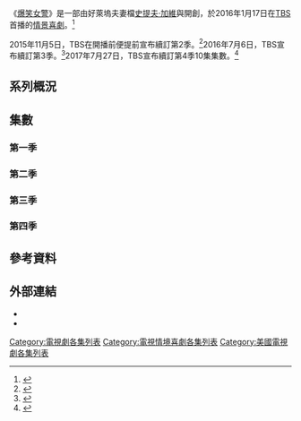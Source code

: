 《[[爆笑女警|爆笑女警]]》是一部由好萊塢夫妻檔[[史提夫·加維|史提夫·加維]]與{{link-en|南西·加維|Nancy Carell|南西·威爾斯·加維}}開創，於2016年1月17日在[[TBS_(美國電視頻道)|TBS]]首播的[[情景喜劇|情景喜劇]]。<ref>{{cite web|last1=McCown|first1=Alex|title=TBS wants you to spend 25 hours with Angie Tribeca|url=http://www.avclub.com/article/tbs-wants-you-spend-25-hours-angie-tribeca-227988|website=[[影音俱樂部|影音俱樂部]]|publisher=[[洋蔥報|洋蔥報]]|accessdate=2015-11-08|date=2015-11-05|archive-date=2015-11-07|archive-url=https://web.archive.org/web/20151107212453/http://www.avclub.com/article/tbs-wants-you-spend-25-hours-angie-tribeca-227988|dead-url=no}}</ref>

2015年11月5日，TBS在開播前便提前宣布續訂第2季。<ref>{{cite web|url=http://tvline.com/2015/11/05/angie-tribeca-renewed-season-2-tbs-rashida-jones/|title=Rashida Jones' Angie Tribeca Renewed for Season 2, TBS Sets 25-Hour Binge|work=TVLine|date=2015-11-05|accessdate=2015-11-05|author=Matt Webb Mitovich|archive-date=2015-11-06|archive-url=https://web.archive.org/web/20151106011338/http://tvline.com/2015/11/05/angie-tribeca-renewed-season-2-tbs-rashida-jones/|dead-url=no}}</ref>2016年7月6日，TBS宣布續訂第3季。<ref name="S3 Renewed">{{cite web|url=http://deadline.com/2016/07/animal-kingdom-wrecked-angie-tribeca-renewed-tnt-tbs-1201783273/|title=‘Animal Kingdom’, ‘Wrecked’ & ‘Angie Tribeca’ Renewed By TNT & TBS|website=[[Deadline.com|Deadline.com]]|first=Denise|last=Petski|date=2016-07-06|accessdate=2016-07-06|archive-date=2016-07-07|archive-url=https://web.archive.org/web/20160707150801/https://deadline.com/2016/07/animal-kingdom-wrecked-angie-tribeca-renewed-tnt-tbs-1201783273/|dead-url=no}}</ref>2017年7月27日，TBS宣布續訂第4季10集集數。<ref name="S4 Renewed">{{cite web|url=https://www.turner.com/pressroom/tbss-angie-tribeca-rides-audience-growth-fourth-season-renewal|title=TBS's ''Angie Tribeca'' Rides Audience Growth to Fourth Season Renewal|website=[[透納廣播公司|透納廣播公司]]|date=2017-07-27|accessdate=2017-07-27|archive-date=2017-07-28|archive-url=https://web.archive.org/web/20170728075554/https://www.turner.com/pressroom/tbss-angie-tribeca-rides-audience-growth-fourth-season-renewal|dead-url=no}}</ref>

== 系列概況 ==
<onlyinclude>{{Series overview
| color1     = #ECC546
| link1      = <includeonly>爆笑女警集數列表</includeonly>#第一季
| episodes1  = 10
| start1     = {{Start date|2016|1|17}}
| end1       = {{End date|2016|1|18}}

| color2     = #008FAE
| link2      = <includeonly>爆笑女警集數列表</includeonly>#第二季
| episodes2  = 10
| start2     = {{Start date|2016|6|6}}
| end2       = {{End date|2016|8|8}}

| color3     = #DEDBBA
| link3      = <includeonly>爆笑女警集數列表</includeonly>#第三季
| episodes3  = 10
| start3     = {{Start date|2017|4|10}}
| end3       = {{End date|2017|6|12}}

| color4     = #000000
| link4      = <includeonly>爆笑女警集數列表</includeonly>#第四季
| episodes4  = 10
| start4     = {{Start date|2018|12|29}}
| end4       = {{End date|2018|12|30}}

}}</onlyinclude>

== 集數 ==
=== 第一季 ===
{{Episode table |background = #ECC546 |overall = 6 |season = 5 |title = 22 |director = 15 |writer = 15 |airdate = 12 |prodcode = 5|aux5 = 8 |aux5T = 美國收視<br />{{small|（18–49歲）}} |viewers = 8 |country = 美國 |episodes = 
{{Episode list/sublist|
 |EpisodeNumber   = 1
 |EpisodeNumber2  = 1
 |Title           = 試播集
 |AltTitle        = Pilot
 |DirectedBy      = [[史提夫·加維|史提夫·加維]]
 |WrittenBy       = 史提夫·加維<br/>{{link-en|南西·加維|Nancy Carell|南西·威爾斯·加維}}
 |OriginalAirDate = {{Start date|2016|1|17}}
 |ProdCode        = 100
 |Viewers         = 0.44
 |Aux4            = 1.174<ref name="season1ratings">{{cite web|url=http://www.showbuzzdaily.com/articles/showbuzzdailys-top-150-sunday-cable-originals-network-update-1-17-2016.html|title=SHOWBUZZDAILY's Top 150 Sunday Cable Originals & Network Update: 1.17.2016|last=Metcalf|first=Mitch|work=ShowBuzzDaily|date=2016-01-20|accessdate=2016-01-20|archive-date=2016-01-22|archive-url=https://web.archive.org/web/20160122042729/http://www.showbuzzdaily.com/articles/showbuzzdailys-top-150-sunday-cable-originals-network-update-1-17-2016.html|dead-url=no}}</ref>
 |ShortSummary    = 切特指派阿傑與安琪搭檔，但安琪卻對於有“搭檔”一事感到排斥。市長喬·派瑞遭受“刺青照”威脅，故安琪與阿傑得設法從派瑞太太、市長舊情人莫妮卡以及美術教授艾弗瑞中揪出真兇。
<hr/>
客串：[[馬修·格雷夫|馬修·格雷夫]] 飾演 喬·派瑞市長、{{link-en|南西·加維|Nancy Carell|南西·威爾斯·加維}} 飾演 派瑞太太、[[麗莎·庫卓|麗莎·庫卓]] 飾演 莫妮卡·薇瓦可、[[蓋瑞·柯爾|蓋瑞·柯爾]] 飾演 艾弗瑞·雷蒙瑞教授
 |LineColor       = ECC546
}}
{{Episode list/sublist|
 |EpisodeNumber   = 2
 |EpisodeNumber2  = 2
 |Title           = 婚禮策畫師
 |AltTitle        = The Wedding Planner Did It
 |DirectedBy      = {{link-en|麥可·派崔克·簡|Michael Patrick Jann}}
 |WrittenBy       = 傑夫·阿斯特洛夫
 |OriginalAirDate = {{Start date|2016|1|17}}
 |ProdCode        = 101
 |Viewers         = 0.40
 |Aux4            = 1.071<ref name="season1ratings"/>
 |ShortSummary    = 一名烘培師死亡，而艾德爾懷斯博士發現蛋糕裡含有毒品。安琪只想聽到婚禮兩字，就會想起與第一任搭檔派柏過去的情事，然而派柏因一次任務而失蹤。安琪與阿傑發現婚禮策畫師珍頗有運毒及謀殺嫌疑。
<hr/>
客串：[[詹姆斯·法蘭科|詹姆斯·法蘭科]] 飾演 派柏警官、{{link-en|吉蓮·薇格曼|Gillian Vigman}} 飾演 珍·娜提、[[亞當·斯科特_(演員)|亞當·斯科特]] 飾演 外科醫師、威爾·格林伯格 飾演 戴夫
 |LineColor       = ECC546
}}
{{Episode list/sublist|
 |EpisodeNumber   = 3
 |EpisodeNumber2  = 3
 |Title           = 腹語師
 |AltTitle        = The Famous Ventriloquist Did It
 |DirectedBy      = {{link-en|瑪莎·柯莉姬|Martha Coolidge}}
 |WrittenBy       = 艾力克斯·詹金斯·里德
 |OriginalAirDate = {{Start date|2016|1|17}}
 |ProdCode        = 102
 |Viewers         = 0.36
 |Aux4            = 0.940<ref name="season1ratings"/>
 |ShortSummary    = 腹語師帕森斯慘遭謀殺，故安琪與阿傑接觸了腹語大師費雪以及帕森斯太太，以找出殺害帕森斯的兇手。
<hr/>
客串：[[傑夫·鄧納姆|傑夫·鄧納姆]] 飾演 費雪·普萊斯、[[薩拉·朝克|莎拉·查克]] 飾演 帕森斯太太、妮可·拜爾 飾演 荷莉
 |LineColor       = ECC546
}}
{{Episode list/sublist|
 |EpisodeNumber   = 4
 |EpisodeNumber2  = 4
 |Title           = 偷畫賊
 |AltTitle        = The Thumb Affair
 |DirectedBy      = 麥可·派崔克·簡
 |WrittenBy       = 埃拉·昂格萊德
 |OriginalAirDate = {{Start date|2016|1|17}}
 |ProdCode        = 103
 |Viewers         = 0.37
 |Aux4            = 0.902<ref name="season1ratings"/>
 |ShortSummary    = 博物館裡著名的“拇指畫”遭到偷竊，安琪與阿傑循線發現澤爾斯兄弟與此案有所關聯。
<hr/>
客串：[[約翰·麥可·希金斯|約翰·麥可·希金斯]] 飾演 蘭迪／澤爾斯博士
 |LineColor       = ECC546
}}
{{Episode list/sublist|
 |EpisodeNumber   = 5
 |EpisodeNumber2  = 5
 |Title           = 處長畢格費許
 |AltTitle        = Commissioner Bigfish
 |DirectedBy      = [[彼得·西格爾|彼得·西格爾]]
 |WrittenBy       = 傑森·貝爾維爾
 |OriginalAirDate = {{Start date|2016|1|17}}
 |ProdCode        = 104
 |Viewers         = 0.34
 |Aux4            = 0.733<ref name="season1ratings"/>
 |ShortSummary    = 安琪與阿傑正展開掃黃臥底，然而他們發現處長奈爾斯似乎牽涉其中，但切特因欠奈爾斯人情恐阻止安琪與阿傑繼續追查。
<hr/>
客串：[[大衛·柯屈納|大衛·柯屈納]] 飾演 奈爾斯·J·畢格費許、[[艾咪·史瑪特|艾咪·史瑪特]] 飾演 史黛西
 |LineColor       = ECC546
}}
{{Episode list/sublist|
 |EpisodeNumber   = 6
 |EpisodeNumber2  = 6
 |Title           = 走私鼬鼠
 |AltTitle        = Ferret Royale
 |DirectedBy      = {{link-en|史蒂夫·平克|Steve Pink}}
 |WrittenBy       = 萊恩·沃斯
 |OriginalAirDate = {{Start date|2016|1|17}}
 |ProdCode        = 105
 |Viewers         = 0.34
 |Aux4            = 0.713<ref name="season1ratings"/>
 |ShortSummary    = 安琪與阿傑正調查走私鼬鼠的罪犯，此時一直與安琪對立的漁獵部鼠類專案組的蘿莉出現，並決心要在安琪抓到頭號嫌疑人弗朗布特之前擒到手。
<hr/>
客串：{{link-en|凱莉·肯尼·席爾佛|Kerri Kenney-Silver}} 飾演 蘿莉·帕萃吉、[[基根-麥可·奇|基根·麥可·奇]] 飾演 赫爾穆特·弗朗布特、布萊恩·賈維斯 飾演 伊恩·安德森、[[艾德里安·岡薩雷斯|艾德里安·岡薩雷斯]] 飾演 自己
 |LineColor       = ECC546
}}
{{Episode list/sublist|
 |EpisodeNumber   = 7
 |EpisodeNumber2  = 7
 |Title           = 翠貝卡放假去
 |AltTitle        = Tribeca's Day Off
 |DirectedBy      = 馬特·桑恩
 |WrittenBy       = 艾娃·翠默
 |OriginalAirDate = {{Start date|2016|1|17}}
 |ProdCode        = 106
 |Viewers         = 0.31
 |Aux4            = 0.628<ref name="season1ratings"/>
 |ShortSummary    = 安琪因為神經緊繃導致任務失敗，因此切特要安琪放下工作休假去。因安琪放假，故阿傑得與DJ搭檔追查高爾夫教練的死亡案件。
<hr/>
特別客串：[[比爾·莫瑞|比爾·莫瑞]] 飾演 維克·迪金斯

客串：{{link-en|西西莉·史壯|Cecily Strong}} 飾演 莎蔓莎·史帝芬斯、{{link-en|亞倫·魯斯提|Aaron Lustig}} 飾演 艾瑞克·史帝芬斯
 |LineColor       = ECC546
}}
{{Episode list/sublist|
 |EpisodeNumber   = 8
 |EpisodeNumber2  = 8
 |Title           = 空中殺機
 |AltTitle        = Murder in the First Class
 |DirectedBy      = 瑞奇·基恩
 |WrittenBy       = 埃拉·昂格萊德<br/>傑夫·阿斯特洛夫
 |OriginalAirDate = {{Start date|2016|1|18}}
 |ProdCode        = 107
 |Viewers         = 0.31
 |Aux4            = 0.611<ref name="season1ratings"/>
 |ShortSummary    = 一名頭等艙乘客遭到殺害，同時該航空其中一名空姐正是安琪的表姊薇薇安。安琪、阿傑、切特與DJ決定搭乘航班，以找尋殺害乘客的兇手。
<hr/>
客串：{{link-en|勞拉·貝爾·邦迪|Laura Bell Bundy}} 飾演 薇薇安·翠貝卡、艾莉森·鄧巴 飾演 茱莉·嘉福妮
 |LineColor       = ECC546
}}
{{Episode list/sublist|
 |EpisodeNumber   = 9
 |EpisodeNumber2  = 9
 |Title           = 臥底任務
 |AltTitle        = Inside Man
 |DirectedBy      = {{link-en|強·波爾|Jon Poll}}
 |WrittenBy       = 艾娃·翠默<br/>萊恩·沃斯<br/>艾力克斯·詹金斯·里德
 |OriginalAirDate = {{Start date|2016|1|18}}
 |ProdCode        = 108
 |Viewers         = 0.26
 |Aux4            = 0.515<ref name="season1ratings"/>
 |ShortSummary    = 強盜集團搶了銀行，並拿走了擁有客戶資料的隨身碟，故安琪與阿傑得執行臥底任務潛入納凡為首的強盜集團。
<hr/>
特別客串：[[吉恩·西蒙斯|吉恩·西蒙斯]] 飾演 自己、[[丹尼·特喬|丹尼·特喬]] 飾演 自己

客串：{{link-en|喬納森·凱克|Jonathan Cake}} 飾演 納凡、{{link-en|布雷特·萊斯|Brett Rice}} 飾演 沃登·哈汀
 |LineColor       = ECC546
}}
{{Episode list/sublist|
 |EpisodeNumber   = 10
 |EpisodeNumber2  = 10
 |Title           = 身上有炸彈
 |AltTitle        = The One With the Bomb
 |DirectedBy      = 埃拉·昂格萊德
 |WrittenBy       = 瑪莉莎·品森
 |OriginalAirDate = {{Start date|2016|1|18}}
 |ProdCode        = 109
 |Viewers         = 0.24
 |Aux4            = 0.492<ref name="season1ratings"/>
 |ShortSummary    = 威爾森因安琪與阿傑插隊賣咖啡一事，導致他趕不上體育教師面試而懷恨在心，故綁架了阿傑，欲讓安琪嚐嚐痛苦的滋味。
<hr/>
客串：[[瑞安·漢森|瑞安·漢森]] 飾演 威爾森·菲利浦斯、{{link-en|約翰·甘柏林|John Gemberling}} 飾演 咖啡師
 |LineColor       = ECC546
}}
}}

=== 第二季 ===
{{Episode table |background = #008FAE |color = #FFFFFF |overall = 6 |season = 5 |title = 22 |director = 15 |writer = 15 |airdate = 12 |prodcode = 5|aux5 = 8 |aux5T = 美國收視<br />{{small|（18–49歲）}} |viewers = 8 |country = 美國 |episodes = 
{{Episode list/sublist|
 |EpisodeNumber   = 11
 |EpisodeNumber2  = 1
 |Title           = 跳蚤惹的禍
 |AltTitle        = Fleas Don't Kill Me
 |DirectedBy      = 埃拉·昂格萊德
 |WrittenBy       = 埃拉·昂格萊德
 |OriginalAirDate = {{Start date|2016|6|6}}
 |ProdCode        = 201
 |Viewers         = 0.29
 |Aux4            = 0.660<ref name="2.01-2.02">{{cite web|url=http://www.showbuzzdaily.com/articles/showbuzzdailys-top-150-monday-cable-originals-network-finals-6-6-2016.html|title=SHOWBUZZDAILY's Top 150 Monday Cable Originals & Network Update: 6.6.2016|last=Metcalf|first=Mitch|work=ShowBuzzDaily|date=2016-06-07|accessdate=2016-06-07|archive-date=2016-06-10|archive-url=https://web.archive.org/web/20160610105813/http://www.showbuzzdaily.com/articles/showbuzzdailys-top-150-monday-cable-originals-network-finals-6-6-2016.html|dead-url=no}}</ref>
 |ShortSummary    = 在安琪拆除阿傑身上的炸彈後，兩人發生了第一次，完事後，安琪穿上阿傑的炸彈裝，進而不小心引爆炸彈。一年後，昏迷的安琪似乎夢見了派柏，而派柏打算帶著安琪一同前往另一個世界，隨後安琪又再次陷入昏迷。切特將阿傑的新搭檔麥柯米克調回風化組後，告訴阿傑關於安琪甦醒的事。安琪與阿傑終於再次見面，而安琪得知自己與阿傑生下了一名名叫「安琪」的小男嬰。大衛暫時被革職，因此史莫警探成為了坦納的臨時搭檔。安琪意外得知阿傑的新女友竟然是莫妮卡，而莫妮卡並不知道小安琪就是安琪的兒子。安琪與阿傑正著手調查一名公園男屍案，而因為感染跳蚤的關係，安琪發現兇手並非死者的妻子簡，而是訓獸師安妮，與此同時，阿傑似乎仍對安琪抱有舊情。就在安琪準備入眠時，她接到了派柏打來的電話。
<hr/>
客串：[[喬·漢姆|喬·漢姆]] 飾演 麥柯米克、[[詹姆斯·法蘭科|詹姆斯·法蘭科]] 飾演 派柏警官、{{link-en|薇琪·路易斯|Vicki Lewis}} 飾演 安妮·墨菲特、艾莉森·瑞奇 飾演 史莫警探、希莉亞·芬柯史坦 飾演 簡·道夫
 |LineColor       = 008FAE
}}
{{Episode list/sublist|
 |EpisodeNumber   = 12
 |EpisodeNumber2  = 2
 |Title           = 壽司之死
 |AltTitle        = Miso Dead
 |DirectedBy      = {{link-en|瑞秋·李·戈登伯格|Rachel Lee Goldenberg}}
 |WrittenBy       = 馬修·河拉伍茲
 |OriginalAirDate = {{Start date|2016|6|6}}
 |ProdCode        = 202
 |Viewers         = 0.22
 |Aux4            = 0.574<ref name="2.01-2.02"/>
 |ShortSummary    = 警方尋獲一顆頭骨，並經過調查後，發現該屍體為壽司店的老闆丸子。綠色環保團體領導人柯特妮有高度嫌疑，但在柯特妮的指引下，安琪與阿傑發現真凶竟是丸子的徒弟高木。就在大家下班離開警局後，派柏傳了簡訊給安琪，這讓一直以為自己幻想派柏打給自己的安琪感到困惑。
<hr/>
客串：[[馬志|馬志]] 飾演 約瑟夫·高木、{{link-en|碧西·飛利浦|Busy Philipps}} 飾演 柯特妮·伍德派屈·牛頓、希拉·安柏西諾 飾演 丸子太太、{{link-en|瑞斯·達比|Rhys Darby}} 飾演 海爾姆醫師
 |LineColor       = 008FAE
}}
{{Episode list/sublist|
 |EpisodeNumber   = 13
 |EpisodeNumber2  = 3
 |Title           = 海灘救生員臥底
 |AltTitle        = Beach Blanket Sting-O
 |DirectedBy      = 布倫南·許洛夫
 |WrittenBy       = 夏波德·布歇
 |OriginalAirDate = {{Start date|2016|6|13}}
 |ProdCode        = 203
 |Viewers         = 0.30
 |Aux4            = 0.613<ref>{{cite web|url=http://www.showbuzzdaily.com/articles/showbuzzdailys-top-150-monday-cable-originals-network-finals-6-13-2016.html|title=SHOWBUZZDAILY's Top 150 Monday Cable Originals & Network Update: 6.13.2016|last=Metcalf|first=Mitch|work=ShowBuzzDaily|date=2016-06-14|accessdate=2016-06-14|archive-date=2016-06-15|archive-url=https://web.archive.org/web/20160615045804/http://www.showbuzzdaily.com/articles/showbuzzdailys-top-150-monday-cable-originals-network-finals-6-13-2016.html|dead-url=no}}</ref>
 |ShortSummary    = [[馬利布_(加利福尼亞州)|馬里布海灘]]出現第十二具屍體，而警方得知似乎有人在海灘上販賣非法減肥藥。安琪、阿傑與莫妮卡陷入難解的三角戀，加上小安琪的緣故，使得阿傑想逃離現在的生活而自告奮勇要擔任救生員臥底。阿傑發現救生員們就是販賣非法減肥藥的元兇，因此他要求切特延長臥底時間，殊不知，阿傑卻從中迷失。安琪發現阿傑無法自拔後，和馬里布警方與[[特種武器和戰術部隊|特種武器和戰術部隊]]合作一舉拿下救生員們，而救生員之首的布拉以及不少救生員其實也是各單位的臥底。最後，安琪利用莫妮卡與小安琪喚回了迷失的阿傑。
<hr/>
客串：[[大衛·瓦爾頓|大衛·瓦爾頓]] 飾演 布拉·威爾森、[[馬修·格雷夫|馬修·格雷夫]] 飾演 喬·派瑞市長、[[凱文·波拉克|凱文·波拉克]] 飾演 懷伯格中尉
 |LineColor       = 008FAE
}}
{{Episode list/sublist|
 |EpisodeNumber   = 14
 |EpisodeNumber2  = 4
 |Title           = 駭客入侵
 |AltTitle        = You've Got Blackmail
 |DirectedBy      = {{link-en|史蒂夫·平克|Steve Pink}}
 |WrittenBy       = 瑪莉莎·品森
 |OriginalAirDate = {{Start date|2016|6|20}}
 |ProdCode        = 204
 |Viewers         = 0.27
 |Aux4            = 0.611<ref>{{cite web|url=http://www.showbuzzdaily.com/articles/showbuzzdailys-top-150-monday-cable-originals-network-finals-6-20-2016.html|title=SHOWBUZZDAILY's Top 150 Monday Cable Originals & Network Update: 6.20.2016|last=Metcalf|first=Mitch|work=ShowBuzzDaily|date=2016-06-21|accessdate=2016-06-21|archive-date=2016-06-21|archive-url=https://web.archive.org/web/20160621215730/http://www.showbuzzdaily.com/articles/showbuzzdailys-top-150-monday-cable-originals-network-finals-6-20-2016.html|dead-url=no}}</ref>
 |ShortSummary    = 一個名為「相遇偷情」的交友網站遭到駭客入侵，而FBI美女探員黛安加入了洛杉磯警局共同調查此案。安琪與阿傑探訪了「相遇偷情」開發人加斯與其抄襲的對象二重身兄弟，而後，阿傑跟隨坦納探訪了程序員塞德里克。洛杉磯警局系統也遭到駭客入侵，而當安琪差點逮住惡魔駭客時，卻發現惡魔駭客就是黛安。
<hr/>
客串：[[海瑟·葛拉罕|海瑟·葛拉罕]] 飾演 黛安·杜蘭、[[丹尼·普迪|丹尼·普迪]] 飾演 加斯·推德諾、[[馬修·格雷夫|馬修·格雷夫]] 飾演 派瑞市長、保羅·梅班 飾演 塞德里克、{{link-en|喬許·邁爾斯|Josh Meyers (actor)}} 飾演 尼德與泰德二重身、艾莉森·瑞奇 飾演 史莫警探
 |LineColor       = 008FAE
}}
{{Episode list/sublist|
 |EpisodeNumber   = 15
 |EpisodeNumber2  = 5
 |Title           = 老人失足致死事件
 |AltTitle        = A Coldie but a Goodie
 |DirectedBy      = 史蒂夫·平克
 |WrittenBy       = 茱麗葉·辛奈夫
 |OriginalAirDate = {{Start date|2016|6|27}}
 |ProdCode        = 205
 |Viewers         = 0.25
 |Aux4            = 0.569<ref>{{cite web|url=http://www.showbuzzdaily.com/articles/showbuzzdailys-top-150-monday-cable-originals-network-finals-6-27-2016.html|title=SHOWBUZZDAILY's Top 150 Monday Cable Originals & Network Update: 6.27.2016|last=Metcalf|first=Mitch|work=ShowBuzzDaily|date=2016-06-28|accessdate=2016-06-29|archive-date=2016-06-30|archive-url=https://web.archive.org/web/20160630184911/http://www.showbuzzdaily.com/articles/showbuzzdailys-top-150-monday-cable-originals-network-finals-6-27-2016.html|dead-url=no}}</ref>
 |ShortSummary    = 因駭客事件終幕出現向安琪打招呼的訊息，這讓柳金探員懷疑安琪涉入駭客事件，使得安琪無法進行任何調查罪案的工作。安琪發現老人失足致死意外事有蹊蹺，並發現所有失足的老人都是派瑞市長的捐款人，經過安琪的暗中調查後，她發現派瑞市長的幕僚長泰瑞爾就是老人失足的兇手，而泰瑞爾更牽涉恐怖事件。
<hr/>
客串：{{link-en|瑪麗·瑪寇梅可|Mary McCormack}} 飾演 愛碧蓋兒·柳金、{{link-en|馬特·梅洛伊|Matt Malloy}} 飾演 鮑伯·泰瑞爾、塔德·羅伯特·安德森 飾演 彼特·沃倫、吉兒·亞歷山大 飾演 蕾貝卡·沃倫
 |LineColor       = 008FAE
}}
{{Episode list/sublist|
 |EpisodeNumber   = 16
 |EpisodeNumber2  = 6
 |Title           = 器官偷竊
 |AltTitle        = Organ Trail
 |DirectedBy      = 丹·比爾斯
 |WrittenBy       = 納森尼爾·史坦
 |OriginalAirDate = {{Start date|2016|7|11}}
 |ProdCode        = 206
 |Viewers         = 0.26
 |Aux4            = 0.601<ref>{{cite web|url=http://www.showbuzzdaily.com/articles/showbuzzdailys-top-150-monday-cable-originals-network-finals-7-11-2016.html|title=SHOWBUZZDAILY's Top 150 Monday Cable Originals & Network Update: 7.11.2016|last=Metcalf|first=Mitch|work=ShowBuzzDaily|date=2016-07-12|accessdate=2016-07-13|archive-date=2016-07-15|archive-url=https://web.archive.org/web/20160715051607/http://www.showbuzzdaily.com/articles/showbuzzdailys-top-150-monday-cable-originals-network-finals-7-11-2016.html|dead-url=no}}</ref>
 |ShortSummary    = 布雷納德醫師發現有人在偷竊病人器官而報警，與此同時，浪漫愛情小說家潔姬加入了洛杉磯警局團隊，跟隨安琪調查案件並與坦納墜入愛河。潔姬與坦納在黑市發現護理師巴頓的身影，而巴頓堅稱是一人犯罪，但潔姬認為巴頓是在袒護她深愛的真兇。安琪決定臥底當病人，在手術期間，莫妮卡因得知小安琪的身世而和阿傑分手，使得阿傑分心導致真凶偷竊安琪器官得逞，而後巴頓意識到自己將永遠是個小三而說出真凶即為麻醉醫師，這讓阿傑終於成功破案。阿傑在安琪甦醒後，打算與安琪復合，但安琪在對抗醫院恐懼的同時，決定先查清派柏的失蹤真相，而她在自己昏迷一年的病房訪客名單中看見了派柏的簽名。
<hr/>
客串：{{link-en|瑪亞·魯道夫|Maya Rudolph}} 飾演 潔姬·懷爾德、[[詹姆斯·法蘭科|詹姆斯·法蘭科]] 飾演 派柏警官、{{link-en|艾瑞克·拉·薩爾|Eriq La Salle}} 飾演 布雷納德醫師、[[諾亞·懷勒|諾亞·懷勒]] 飾演 醫院管理者、[[馬修·格雷夫|馬修·格雷夫]] 飾演 派瑞市長、{{link-en|托德·路易斯|Todd Louiso}} 飾演 費班納契、{{link-en|梅拉妮·哈特賽爾|Melanie Hutsell}} 飾演 護理師巴頓
 |LineColor       = 008FAE
}}
{{Episode list/sublist|
 |EpisodeNumber   = 17
 |EpisodeNumber2  = 7
 |Title           = 男孩天團之死
 |AltTitle        = Boyz II Dead
 |DirectedBy      = 馬特·桑恩
 |WrittenBy       = 尚恩·雷弗里
 |OriginalAirDate = {{Start date|2016|7|18}}
 |ProdCode        = 207
 |Viewers         = 0.25
 |Aux4            = 0.595<ref>{{cite web|url=http://www.showbuzzdaily.com/articles/showbuzzdailys-top-150-monday-cable-originals-network-finals-7-18-2016.html|title=SHOWBUZZDAILY's Top 150 Monday Cable Originals & Network Update: 7.18.2016|last=Metcalf|first=Mitch|work=ShowBuzzDaily|date=2016-07-19|accessdate=2016-07-20|archive-date=2016-07-19|archive-url=https://web.archive.org/web/20160719234717/http://www.showbuzzdaily.com/articles/showbuzzdailys-top-150-monday-cable-originals-network-finals-7-18-2016.html|dead-url=no}}</ref>
 |ShortSummary    = 某男孩天團成員PT在表演時，道具被動了手腳而導致其頭部被擊中而死亡。安琪請假來到監獄詢問黛安關於派柏的下落，而黛安給了安琪一個信息。阿傑與坦納懷疑PT的頭號粉絲芙蘭恐為兇手，但事實證明芙蘭是清白的。莫妮卡仍抱持著與阿傑復合的希望，但阿傑仍關心安琪甚於莫妮卡。坦納的舞技精湛而被安排加入天團擔任臥底，結果經調查發現天團成員斯凱勒即為真兇。安琪來到樹林的小木屋並與派柏重逢，而安琪發現派柏正著手進行拉下派瑞市長的計畫，同時派柏認為現行體制是有疏漏的，而期許安琪可以加入全球動亂組織行列。三個月後，斯凱勒因被判患有精神問題而不必坐牢，這讓安琪深深感受到體制上的缺失。
<hr/>
客串：[[詹姆斯·法蘭科|詹姆斯·法蘭科]] 飾演 派柏警官、[[海瑟·葛拉罕|海瑟·葛拉罕]] 飾演 黛安·杜蘭、[[喬伊·麥肯泰爾|喬伊·麥肯泰爾]] 飾演 斯凱勒、{{link-en|索爾·魯賓奈克|Saul Rubinek}} 飾演 普魯帕、{{link-en|克里斯·科克派翠克|Chris Kirkpatrick}} 飾演 查德、[[亞倫·卡特|亞倫·卡特]] 飾演 P·T·克魯瑟、{{link-en|柯爾頓·鄧恩|Colton Dunn}} 飾演 迪納瑞爾斯、[[喬·強納斯|喬·強納斯]] 飾演 格林警探、茱莉·德芙 飾演 芙蘭·塔布托、艾莉森·瑞奇 飾演 史莫警探
 |LineColor       = 008FAE
}}
{{Episode list/sublist|
 |EpisodeNumber   = 18
 |EpisodeNumber2  = 8
 |Title           = 恐懼海岸
 |AltTitle        = The Coast is Fear
 |DirectedBy      = 瑞秋·李·戈登伯格
 |WrittenBy       = 史考特·漢斯康
 |OriginalAirDate = {{Start date|2016|7|25}}
 |ProdCode        = 208
 |Viewers         = 0.19
 |Aux4            = 0.444<ref>{{cite web|url=http://www.showbuzzdaily.com/articles/showbuzzdailys-top-150-monday-cable-originals-network-finals-7-25-2016.html|title=SHOWBUZZDAILY's Top 150 Monday Cable Originals & Network Update: 7.25.2016|last=Metcalf|first=Mitch|work=ShowBuzzDaily|date=2016-07-26|accessdate=2016-07-26|archive-date=2016-07-28|archive-url=https://web.archive.org/web/20160728191434/http://www.showbuzzdaily.com/articles/showbuzzdailys-top-150-monday-cable-originals-network-finals-7-25-2016.html|dead-url=no}}</ref>
 |ShortSummary    = 一名海岸警衛隊成員遭到謀殺，而此事將牽扯海岸警衛隊內部不為人知的秘密。切特與坦納跟蹤海岸警衛隊貨車，在盤查時，他們發現海岸警衛隊中的史尼克正從事非法移民活動。史尼克為了隱瞞背後更大的秘密，而刻意吃下會讓自己過敏致死的蝦子，導致此案必須結案，這讓安琪再次對整個體制提出質疑。最後，安琪威脅凡·贊德特安排她與派柏見面，並決定加入全球動亂革命計畫。
<hr/>
客串：[[詹姆斯·法蘭科|詹姆斯·法蘭科]] 飾演 派柏警官、{{link-en|強納森·佛萊克|Jonathan Frakes}} 飾演 凡·贊德特司令官、[[丹尼爾·斯特恩|丹尼爾·斯特恩]] 飾演 卓佛斯、{{link-en|米凱拉·沃特金斯|Michaela Watkins}} 飾演 梅蘭妮·柏克、{{link-en|約翰·馬加羅|John Magaro}} 飾演 史尼克、克雷格·格利斯 飾演 納森·史特瑞利
 |LineColor       = 008FAE
}}
{{Episode list/sublist|
 |EpisodeNumber   = 19
 |EpisodeNumber2  = 9
 |Title           = 平面設計師之死內幕
 |AltTitle        = Contains Graphic Designer Violence
 |DirectedBy      = 丹·比爾斯
 |WrittenBy       = 馬修·河拉伍茲
 |OriginalAirDate = {{Start date|2016|8|1}}
 |ProdCode        = 209
 |Viewers         = 0.24
 |Aux4            = 0.542<ref>{{cite web|url=http://www.showbuzzdaily.com/articles/showbuzzdailys-top-150-monday-cable-originals-network-finals-8-1-2016.html|title=SHOWBUZZDAILY's Top 150 Monday Cable Originals & Network Update: 8.1.2016|last=Metcalf|first=Mitch|work=ShowBuzzDaily|date=2016-08-02|accessdate=2016-08-02|archive-date=2016-08-03|archive-url=https://web.archive.org/web/20160803070209/http://www.showbuzzdaily.com/articles/showbuzzdailys-top-150-monday-cable-originals-network-finals-8-1-2016.html|dead-url=no}}</ref>
 |ShortSummary    = 負責設計派瑞市長競選宣傳的平面設計師賽巴斯汀遭到殺害，與此同時，安琪的消極態度讓阿傑開始擔心起她來。在發現作案的槍枝後，經調查發現，安琪曾借出該槍枝，因此安琪成為了此案件的重大嫌疑人並遭到逮捕。阿傑、切特與坦納皆認為安琪是清白的，因此三人決定找出殺害賽巴斯汀的真凶。重返犯罪現場的阿傑發現了真凶遺留下的證物，經莫妮卡比對，發現指紋與派柏相符。而後，阿傑來到安琪家，並發現全球動亂計畫暗殺派瑞市長，因此三人決定展開阻止暗殺行動的任務。
<hr/>
客串：{{link-en|瑪麗·瑪寇梅可|Mary McCormack}} 飾演 柳金、{{link-en|喬許·麥可達密特|Josh McDermitt}} 飾演 庫克、{{link-en|韋恩·維爾德森|Wayne Wilderson}} 飾演 索薩、布雷克·李 飾演 賽巴斯汀
 |LineColor       = 008FAE
}}
{{Episode list/sublist|
 |EpisodeNumber   = 20
 |EpisodeNumber2  = 10
 |Title           = 競選之亂
 |AltTitle        = Electoral Dysfunction
 |DirectedBy      = 埃拉·昂格萊德
 |WrittenBy       = 埃拉·昂格萊德
 |OriginalAirDate = {{Start date|2016|8|8}}
 |ProdCode        = 210
 |Viewers         = 0.22
 |Aux4            = 0.481<ref>{{cite web|url=http://www.showbuzzdaily.com/articles/showbuzzdailys-top-150-monday-cable-originals-network-finals-8-8-2016.html|title=SHOWBUZZDAILY's Top 150 Monday Cable Originals & Network Update: 8.8.2016|last=Metcalf|first=Mitch|work=ShowBuzzDaily|date=2016-08-09|accessdate=2016-08-09|archive-date=2016-08-10|archive-url=https://web.archive.org/web/20160810031440/http://www.showbuzzdaily.com/articles/showbuzzdailys-top-150-monday-cable-originals-network-finals-8-8-2016.html|dead-url=no}}</ref>
 |ShortSummary    = 就在安琪與黛安正計畫如何暗殺派瑞市長時，安琪收到了一個足以改變一切的包裹。由於罪證顯示安琪並非兇手，因此派瑞市長豁免了安琪，而安琪也因此歸隊。切特仍對安琪存在疑慮，而要阿傑跟蹤安琪，結果兩人卻意外再度擦出愛火。洛杉磯警方發現警隊裡似乎存在著間諜，因此切特決定親自保護派瑞市長，然而安琪等人卻發現真正的切特遭到了綑綁。安琪與阿傑混入競選派對，好捉住假切特，而假切特揭示了自己的真實身分為派柏，這時，夥同派柏的黛安卻向派柏開了一槍，並脫下面具揭示自己為安琪，而安琪實為黛安、阿傑為真切特、真切特為切特的雙胞胎弟弟，至於坦納則為安琪的母親。安琪說出自己當初收到的包裹正是小安琪，這讓她回心轉意，並說服黛安改邪歸正，就在大家質疑黛安怎可能輕易轉性時，黛安揭開自己其實是阿傑的真相。
<hr/>
客串：[[詹姆斯·法蘭科|詹姆斯·法蘭科]] 飾演 派柏警官、[[海瑟·葛拉罕|海瑟·葛拉罕]] 飾演 黛安·杜蘭、[[馬修·格雷夫|馬修·格雷夫]] 飾演 派瑞市長、{{link-en|南西·加維|Nancy Carell|南西·威爾斯·加維}} 飾演 派瑞太太、[[佩姬·利普頓|佩姬·利普頓]] 飾演 翠貝卡的母親、[[小埃德·貝格里|小艾德·貝格雷]] 飾演 邦尼
 |LineColor       = 008FAE
}}
}}

=== 第三季 ===
{{Episode table |background = #DEDBBA |overall = 6 |season = 5 |title = 25 |director = 14 |writer = 14 |airdate = 11 |prodcode = 5|aux5 = 8 |aux5T = 美國收視<br />{{small|（18–49歲）}} |viewers = 8 |country = 美國 |episodes = 
{{Episode list/sublist|
 |EpisodeNumber   = 21
 |EpisodeNumber2  = 1
 |Title           = 歡迎回來，連環殺手
 |AltTitle        = Welcome Back, Blotter
 |DirectedBy      = [[拉西達·瓊絲|拉西達·瓊絲]]
 |WrittenBy       = 埃拉·昂格萊德
 |OriginalAirDate = {{Start date|2017|4|10}}
 |ProdCode        = 301
 |Viewers         = 0.31<ref name="3.01">{{cite web|url=http://www.showbuzzdaily.com/articles/showbuzzdailys-top-150-monday-cable-originals-network-finals-4-10-2017.html|title=SHOWBUZZDAILY's Top 150 Monday Cable Originals & Network Update: 4.10.2017|last=Metcalf|first=Mitch|work=ShowBuzzDaily|date=2017-04-11|accessdate=2017-04-11|archive-date=2019-03-21|archive-url=https://web.archive.org/web/20190321093849/http://www.showbuzzdaily.com/articles/showbuzzdailys-top-150-monday-cable-originals-network-finals-4-10-2017.html|dead-url=no}}</ref>
 |Aux4            = 0.645<ref name="Season 3 Ratings">{{cite web|url=http://tvseriesfinale.com/tv-show/angie-tribeca-season-three-ratings/|title=''Angie Tribeca:'' Season Three Ratings|work=TV Series Finale|accessdate=2017-04-12}}</ref>
 |ShortSummary    = 安琪打算退休專心於母職，但隨即宣告失敗並歸隊。一名富豪兼獎盃獵人鄧肯·法恩斯沃思博士因喜愛將瀕臨絕種的動物做成標本，而遭人劫直升機擄走並囚禁。為了破案，安琪向曾經交手過的罪犯湯瑪斯·霍恩拜恩博士尋求協助，並發現洛杉磯即將掀起一場動物標本連環殺人事件。
<hr/>
特別客串：[[克里斯·潘恩|克里斯·潘恩]] 飾演 湯瑪斯·霍恩拜恩博士

客串：[[提摩西·歐蒙德森|提摩西·歐蒙德森]] 飾演 鄧肯·法恩斯沃思博士、{{le|潔西卡·聖·克萊兒|Jessica St. Clair}} 飾演 克萊兒·法恩斯沃思女士、{{le|安妮·瑪莫羅|Annie Mumolo}} 飾演 貝絲·威德納、{{le|胡安·巴勃羅·迪·佩斯|Juan Pablo Di Pace}} 飾演 里卡多·瓦斯克斯
 |LineColor       = DEDBBA
}}
{{Episode list/sublist|
 |EpisodeNumber   = 22
 |EpisodeNumber2  = 2
 |Title           = 沼中鱷魚
 |AltTitle        = Murder Gras
 |DirectedBy      = 埃拉·昂格萊德
 |WrittenBy       = 夏波德·布歇
 |OriginalAirDate = {{Start date|2017|4|17}}
 |ProdCode        = 303
 |Viewers         = 0.30
 |Aux4            = 0.560<ref name="3.02">{{cite web|url=http://www.showbuzzdaily.com/articles/showbuzzdailys-top-150-monday-cable-originals-network-finals-4-17-2017.html|title=SHOWBUZZDAILY's Top 150 Monday Cable Originals & Network Update: 4.17.2017|last=Metcalf|first=Mitch|work=ShowBuzzDaily|date=2017-04-18|accessdate=2017-04-18|archive-date=2017-04-18|archive-url=https://web.archive.org/web/20170418233938/http://www.showbuzzdaily.com/articles/showbuzzdailys-top-150-monday-cable-originals-network-finals-4-17-2017.html|dead-url=no}}</ref>
 |ShortSummary    = [[新奧爾良|紐奧良]]發生一起人著鱷魚裝殺人案，而安琪認為此事件肯定與連環殺手「獵人」有所關係，於是她與阿傑、坦納、霍夫曼以及莫妮卡皆前往該處調查案件。安琪等人發現他們從札克里·方坦警探那獲得的資訊皆是無用的線索，並發現原來方坦似乎就是連環殺手「獵人」。
<hr/>
客串：[[羅伯·里戈爾|羅伯·里戈爾]] 飾演 札克里·方坦警探、[[格拉漢姆·羅傑斯|格拉漢姆·羅傑斯]] 飾演 艾瑞克
 |LineColor       = DEDBBA
}}
{{Episode list/sublist|
 |EpisodeNumber   = 23
 |EpisodeNumber2  = 3
 |Title           = 肇事逃逸
 |AltTitle        = Brockman Turner Overdrive
 |DirectedBy      = 丹·比爾斯
 |WrittenBy       = 馬修·河拉伍茲
 |OriginalAirDate = {{Start date|2017|4|24}}
 |ProdCode        = 302
 |Viewers         = 0.25
 |Aux4            = 0.572<ref name="3.03">{{cite web|url=http://www.showbuzzdaily.com/articles/showbuzzdailys-top-150-monday-cable-originals-network-finals-4-24-2017.html|title=SHOWBUZZDAILY's Top 150 Monday Cable Originals & Network Update: 4.24.2017|last=Metcalf|first=Mitch|work=ShowBuzzDaily|date=2017-04-25|accessdate=2017-04-25|archive-date=2017-05-19|archive-url=https://web.archive.org/web/20170519110525/http://www.showbuzzdaily.com/articles/showbuzzdailys-top-150-monday-cable-originals-network-finals-4-24-2017.html|dead-url=no}}</ref>
 |ShortSummary    = 安琪與阿傑著手調查一宗肇事逃逸案，然而他們懷疑大學明星羽球員亞倫·麥克拉倫涉案，這使調查過程受到阻饒，並承受多方壓力。另一方面，阿傑決定接受中尉訓練，這恐影響他和安琪的關係，至於莫妮卡則因未走出情傷而染上賭癮。
<hr/>
客串：{{le|米凱拉·沃特金斯|Michaela Watkins}} 飾演 梅蘭妮·柏克、{{le|安妮·瑪莫羅|Annie Mumolo}} 飾演 貝絲·威德納、{{le|金·巴赫|King Bach|安德魯·巴雀勒}} 飾演 亞倫·麥克拉倫、[[內特·托倫斯|奈特·托倫斯]] 飾演 柯特·皮蒙特、[[藍道爾·朴|藍道爾·朴]] 飾演 莫羅醫生、{{le|布拉德·利蘭|Brad Leland}} 飾演 阿諾德·威佛
 |LineColor       = DEDBBA
}}
{{Episode list/sublist|
 |EpisodeNumber   = 24
 |EpisodeNumber2  = 4
 |Title           = 機械情感
 |AltTitle        = Turn Me On, Geils
 |DirectedBy      = 埃拉·昂格萊德
 |WrittenBy       = 瑪莉莎·品森
 |OriginalAirDate = {{Start date|2017|5|1}}
 |ProdCode        = 304
 |Viewers         = 0.24
 |Aux4            = 0.482<ref name="3.04">{{cite web|url=http://www.showbuzzdaily.com/articles/showbuzzdailys-top-150-monday-cable-originals-network-finals-5-1-2017.html|title=SHOWBUZZDAILY's Top 150 Monday Cable Originals & Network Update: 5.1.2017|last=Metcalf|first=Mitch|work=ShowBuzzDaily|date=2017-05-02|accessdate=2017-05-02|archive-date=2017-05-03|archive-url=https://web.archive.org/web/20170503005458/http://www.showbuzzdaily.com/articles/showbuzzdailys-top-150-monday-cable-originals-network-finals-5-1-2017.html|dead-url=no}}</ref>
 |ShortSummary    = 一名專攻機器人自動化領域的博士遭到謀殺，安琪決定尋求假釋出獄的黛安之幫助。與安琪感情觸礁的蓋爾斯，和死者的秘書薇多莉亞激起了愛火。莫妮卡因賭癮而荒廢法醫工作，於是坦納決定幫助莫妮卡。安琪和黛安發現薇多莉亞其實是死者製造的人工智慧助手，且是殺害博士的真兇，與此同時，薇多莉亞因感測到蓋爾斯並未全心愛著自己，而對蓋爾斯的生命造成威脅。最後，安琪成功解救了蓋爾斯，而兩人也決定暫時分開一段時間。
<hr/>
客串：[[海瑟·葛拉罕|海瑟·葛拉罕]] 飾演 黛安·杜蘭、[[米雪·道克利|蜜雪兒·達柯莉]] 飾演 薇多莉亞·諾娃、{{le|湯姆·萊利|Tom Riley (actor)}} 飾演 費德瑞克·沃斯特博士
 |LineColor       = DEDBBA
}}
{{Episode list/sublist|
 |EpisodeNumber   = 25
 |EpisodeNumber2  = 5
 |Title           = 聽來不可信，但《爆笑女警》做到了
 |AltTitle        = This Sounds Unbelievable, but CSI: Miami Did It
 |DirectedBy      = 布倫南·許洛夫
 |WrittenBy       = 納森尼爾·史坦
 |OriginalAirDate = {{Start date|2017|5|8}}
 |ProdCode        = 305
 |Viewers         = 0.34
 |Aux4            = 0.663<ref name="3.05">{{cite web|url=http://www.showbuzzdaily.com/articles/showbuzzdailys-top-150-monday-cable-originals-network-finals-5-8-2017.html|title=SHOWBUZZDAILY's Top 150 Monday Cable Originals & Network Update: 5.8.2017|last=Metcalf|first=Mitch|work=ShowBuzzDaily|date=2017-05-09|accessdate=2017-05-09|archive-date=2017-05-10|archive-url=https://web.archive.org/web/20170510002409/http://www.showbuzzdaily.com/articles/showbuzzdailys-top-150-monday-cable-originals-network-finals-5-8-2017.html|dead-url=no}}</ref>
 |ShortSummary    = 一名男子從天而降墜地身亡，而莫妮卡認為該名男子非墜樓，而是從外太空墜落，此推論備受翠貝卡與坦納等人質疑。切特決定讓正參加中尉考試的蓋爾斯擔任臨時中尉，負責引導翠貝卡與坦納辦案，但過程卻充滿挫折。莫妮卡證實了自己的推論，而為了獲得證據，莫妮卡和蓋爾斯臥底進入銀河公司所有人史伯伯·潘寧頓所駕駛的太空艙，採取證據，結果卻被潘寧頓識破。
<hr/>
特別客串：[[娜塔莉·波特曼|娜塔莉·波曼]] 飾演 克莉絲蒂娜·克拉夫特

客串：[[羅伯·許伯爾|羅伯·許伯爾]] 飾演 史伯伯·潘寧頓
 |LineColor       = DEDBBA
}}
{{Episode list/sublist|
 |EpisodeNumber   = 26
 |EpisodeNumber2  = 6
 |Title           = 嗨，我在這！
 |AltTitle        = Hey, I'm Solvin' Here!
 |DirectedBy      = 湯姆·麥吉爾
 |WrittenBy       = 茱麗葉·辛奈夫
 |OriginalAirDate = {{Start date|2017|5|15}}
 |ProdCode        = 306
 |Viewers         = 0.26
 |Aux4            = 0.552<ref name="3.06">{{cite web|url=http://www.showbuzzdaily.com/articles/showbuzzdailys-top-150-monday-cable-originals-network-finals-5-15-2017.html|title=SHOWBUZZDAILY's Top 150 Monday Cable Originals & Network Update: 5.15.2017|last=Metcalf|first=Mitch|work=ShowBuzzDaily|date=2017-05-16|accessdate=2017-05-16|archive-date=2017-05-21|archive-url=https://web.archive.org/web/20170521034801/http://www.showbuzzdaily.com/articles/showbuzzdailys-top-150-monday-cable-originals-network-finals-5-15-2017.html|dead-url=no}}</ref>
 |ShortSummary    = 紐約有名男子失蹤，翠貝卡懷疑該名男子極有可能為連環殺手史尼格雷的受害者，因此她夥同蓋爾斯等人，瞞著阿特金斯前往紐約調查案件。戈史坦警探對翠貝卡的到來感到受侵犯，因此和翠貝卡展開辦案競爭，後因阿特金斯緊急召回蓋爾斯等人，兩人只好相互合作，卻仍無力阻止史尼格雷。最後，翠貝卡開始意識到自己對史尼格雷的執著，似乎是來自童年的陰影。
<hr/>
特別客串：[[克里斯·潘恩|克里斯·潘恩]] 飾演 湯瑪斯·霍恩拜恩博士

客串：[[羅伯·里戈爾|羅伯·里戈爾]] 飾演 札克里·方坦警探、{{le|安妮·瑪莫羅|Annie Mumolo}} 飾演 貝絲·威德納、{{le|康絲坦絲·季默|Constance Zimmer}} 飾演 潔西卡·戈史坦警探、{{le|瑞秋·德奇|Rachel Dratch}} 飾演 瑪莎·切科夫
 |LineColor       = DEDBBA
}}
{{Episode list/sublist|
 |EpisodeNumber   = 27
 |EpisodeNumber2  = 7
 |Title           = 石油門案
 |AltTitle        = License to Drill
 |DirectedBy      = 布倫南·許洛夫
 |WrittenBy       = 史考特·漢斯康
 |OriginalAirDate = {{Start date|2017|5|22}}
 |ProdCode        = 307
 |Viewers         = 0.27
 |Aux4            = 0.557<ref name="3.07">{{cite web|url=http://www.showbuzzdaily.com/articles/showbuzzdailys-top-150-monday-cable-originals-network-finals-5-22-2017.html|title=SHOWBUZZDAILY's Top 150 Monday Cable Originals & Network Update: 5.22.2017|last=Metcalf|first=Mitch|work=ShowBuzzDaily|date=2017-05-23|accessdate=2017-05-23|archive-date=2017-05-24|archive-url=https://web.archive.org/web/20170524020434/http://www.showbuzzdaily.com/articles/showbuzzdailys-top-150-monday-cable-originals-network-finals-5-22-2017.html|dead-url=no}}</ref>
 |ShortSummary    = 一名神秘女子蘿拉·艾許利請託蓋爾斯替她抓姦丈夫與小三，殊不知，蓋爾斯其實遭到了蘿拉的設計，成為殺害艾許利議員的兇手。柳金介入調查蓋爾斯案件，而相信蓋爾斯清白的翠貝卡，希望柳金能放下成見，幫助她洗刷蓋爾斯的罪名。
<hr/>
客串：{{le|瑪麗·瑪寇梅可|Mary McCormack}} 飾演 柳金、[[珍·史瑪特|珍·史瑪特]] 飾演 卡妮、[[傑克·麥克布萊爾|傑克·麥克布萊爾]] 飾演 韋德、[[斯蒂芬·魯特|史蒂芬·魯特]] 飾演 莫蒂默·貝戈友、[[凱莉·羅巴克|凱莉·羅巴克]] 飾演 蘿拉·艾許利
 |LineColor       = DEDBBA
}}
{{Episode list/sublist|
 |EpisodeNumber   = 28
 |EpisodeNumber2  = 8
 |Title           = 盲點之紋身女孩
 |AltTitle        = If You See Something, Solve Something
 |DirectedBy      = 蕾貝卡·亞瑟
 |WrittenBy       = 埃拉·昂格萊德
 |OriginalAirDate = {{Start date|2017|5|29}}
 |ProdCode        = 308
 |Viewers         = 0.28
 |Aux4            = 0.553<ref name="3.08">{{cite web|url=http://www.showbuzzdaily.com/articles/showbuzzdailys-top-150-monday-cable-originals-network-finals-5-29-2017.html|title=SHOWBUZZDAILY's Top 150 Monday Cable Originals & Network Update: 5.29.2017|last=Metcalf|first=Mitch|work=ShowBuzzDaily|date=2017-05-31|accessdate=2017-05-31|archive-date=2017-06-01|archive-url=https://web.archive.org/web/20170601041537/http://www.showbuzzdaily.com/articles/showbuzzdailys-top-150-monday-cable-originals-network-finals-5-29-2017.html|dead-url=no}}</ref>
 |ShortSummary    = 一名全身赤裸、背後刺著行人專用號誌刺青的女子，被裝在盜版[[愛探險的朵拉|Dora]]書包裡，並在街上被蓋爾斯等警方尋獲。翠貝卡認為事有蹊蹺，因此收留了這名失憶女子，並將他取名為蒂亞蕾。切特過去抓捕的一名犯人逃獄，蓋爾斯與坦納展開追緝，並發現此事件和蒂亞蕾有所關連。翠貝卡讓實際為獄警的蒂亞蕾加入行動，並一同來到告密者鎮追查逃獄犯復仇的目標，結果卻發現蒂亞蕾的真面目。最後，在警方成功逮捕逃犯與蒂亞蕾後，翠貝卡從加入證人保護計劃的澤爾斯博士那得知父親的住址。
<hr/>
客串：[[麗茲·凱普蘭|麗茲·凱普蘭]] 飾演 神秘女子／蒂亞蕾、[[約翰·麥可·希金斯|約翰·麥可·希金斯]] 飾演 澤爾斯博士、[[凱爾·柏海莫|凱爾·柏海莫]] 飾演 史考特、{{le|安娜·歐提茲|Ana Ortiz}} 飾演 貝蒂·克洛克、{{le|約翰·甘柏林|John Gemberling}} 飾演 卡爾
 |LineColor       = DEDBBA
}}
{{Episode list/sublist|
 |EpisodeNumber   = 29
 |EpisodeNumber2  = 9
 |Title           = 全境擴散
 |AltTitle        = Germs of Endearment
 |DirectedBy      = 佩曼·班茲
 |WrittenBy       = 馬修·河拉伍茲
 |OriginalAirDate = {{Start date|2017|6|5}}
 |ProdCode        = 309
 |Viewers         = 0.30
 |Aux4            = 0.569<ref name="3.09">{{cite web|url=http://www.showbuzzdaily.com/articles/showbuzzdailys-top-150-monday-cable-originals-network-finals-6-5-2017.html|title=SHOWBUZZDAILY's Top 150 Monday Cable Originals & Network Update: 6.5.2017|last=Metcalf|first=Mitch|work=ShowBuzzDaily|date=2017-06-06|accessdate=2017-06-06|archive-date=2019-05-15|archive-url=https://web.archive.org/web/20190515162804/http://www.showbuzzdaily.com/articles/showbuzzdailys-top-150-monday-cable-originals-network-finals-6-5-2017.html|dead-url=no}}</ref>
 |ShortSummary    = 彼特在與安琪相認後，竟疑似逃走，這讓安琪開始有些厭世。洛杉磯爆發人傳人流感，而翠貝卡直覺這與史尼格雷有所牽扯。市長為了不引起騷動，向大眾隱瞞流感真相，而坦納則不小心遭受感染。休爾斯在成功製作出解藥後，卻遭到史尼格雷的綁架。
<hr/>
客串：[[羅伯·里戈爾|羅伯·里戈爾]] 飾演 凱爾文·史尼格雷、[[艾德·赫姆斯|艾德·赫姆斯]] 飾演 密斯特、{{le|安妮·瑪莫羅|Annie Mumolo}} 飾演 貝絲·威德納、[[厄尼·哈德森|厄尼·哈德森]] 飾演 彼特·翠貝卡、[[馬修·格雷夫|馬修·格雷夫]] 飾演 市長
 |LineColor       = DEDBBA
}}
{{Episode list/sublist|
 |EpisodeNumber   = 30
 |EpisodeNumber2  = 10
 |Title           = 衝啊，老虎
 |AltTitle        = Go Get 'Em, Tiger
 |DirectedBy      = 保羅·伯納德
 |WrittenBy       = 夏波德·布歇<br/>瑪莉莎·品森
 |OriginalAirDate = {{Start date|2017|6|12}}
 |ProdCode        = 310
 |Viewers         = 0.24
 |Aux4            = 0.508
 |ShortSummary    = 阿特金斯因籌備婚禮而告假，因此由蓋爾斯代理中尉。史尼格雷來到警局，威脅蓋爾斯必須釋放動物園裡的動物，而為了拯救人們與休爾斯，蓋爾斯向史尼格雷妥協，結果這卻反讓他丟失代理中尉的位置。在阿特金斯的婚禮上，被釋放的休爾斯竟和史尼格雷共謀，使得婚禮嘉賓陷入生命危機。就在翠貝卡遭到老虎攻擊而奄奄一息時，蓋爾斯及時壓制了老虎，然而，他這才發現原來「連環殺手事件」是他通過中尉的測試。最後，正當大家在慶祝蓋爾斯升官的時刻，市長領著警員以殺害翠貝卡罪嫌逮捕了翠貝卡，並稱此翠貝卡非彼翠貝卡，而這疑似與休爾斯有關。
<hr/>
特別客串：[[克里斯·潘恩|克里斯·潘恩]] 飾演 湯瑪斯·霍恩拜恩博士

客串：[[羅伯·里戈爾|羅伯·里戈爾]] 飾演 凱爾文·史尼格雷、[[佩姬·利普頓|佩姬·利普頓]] 飾演 佩姬·翠貝卡、{{le|安妮·瑪莫羅|Annie Mumolo}} 飾演 貝絲·威德納、[[馬修·格雷夫|馬修·格雷夫]] 飾演 市長、{{le|妮希·納許|Niecy Nash}} 飾演 潘朵拉、[[比利·加德爾|比利·加德爾]] 飾演 迪波警官
 |LineColor       = DEDBBA
}}
}}

=== 第四季 ===
{{Episode table |background=#000000 |overall= |season= |title= |director= |writer= |airdate= |viewers= |prodcode= |country=美國 |episodes=
{{Episode list
 |EpisodeNumber = 31
 |EpisodeNumber2 = 1
 |Title = The Force Wakes Up
 |DirectedBy = Ira Ungerleider
 |WrittenBy = Ira Ungerleider
 |OriginalAirDate = {{Start date|2018|12|29}}
 |ProdCode = 401
 |Viewers = 0.433<ref name="S4A">{{cite web|url=http://www.showbuzzdaily.com/articles/showbuzzdailys-top-150-saturday-cable-originals-network-finals-12-29-2018.html|title=Updated: ShowBuzzDaily's Top 150 Saturday Cable Originals & Network Finals: 12.29.2018|last=Metcalf|first=Mitch|date=2019-01-02|work=Showbuzz Daily|accessdate=2019-01-02|archive-date=2019-01-03|archive-url=https://web.archive.org/web/20190103005040/http://www.showbuzzdaily.com/articles/showbuzzdailys-top-150-saturday-cable-originals-network-finals-12-29-2018.html|dead-url=no}}</ref>
}}
{{Episode list
 |EpisodeNumber = 32
 |EpisodeNumber2 = 2
 |Title = Glitch Perfect
 |DirectedBy = [[Amy_York_Rubin|Amy York Rubin]]
 |WrittenBy = Marisa Pinson
 |OriginalAirDate = {{Start date|2018|12|29}}
 |ProdCode = 402
 |Viewers = 0.257<ref name="S4A"/>
}}
{{Episode list
 |EpisodeNumber = 33
 |EpisodeNumber2 = 3
 |Title = Joystick Luck Club
 |DirectedBy = Brennan Shroff
 |WrittenBy = Nathaniel Stein
 |OriginalAirDate = {{Start date|2018|12|29}}
 |ProdCode = 403
 |Viewers = 0.235<ref name="S4A"/>
}}
{{Episode list
 |EpisodeNumber = 34
 |EpisodeNumber2 = 4
 |Title = Just the Fat, Ma'am
 |DirectedBy = Brennan Shroff
 |WrittenBy = Greg Bratman
 |OriginalAirDate = {{Start date|2018|12|29}}
 |ProdCode = 404
 |Viewers = 0.180<ref name="S4A"/>
}}
{{Episode list
 |EpisodeNumber = 35
 |EpisodeNumber2 = 5
 |Title = Trader Foes
 |DirectedBy = Rebecca Asher
 |WrittenBy = Jessica Conrad
 |OriginalAirDate = {{Start date|2018|12|29}}
 |ProdCode = 405
 |Viewers = 0.172<ref name="S4A"/>
}}
{{Episode list
 |EpisodeNumber = 36
 |EpisodeNumber2 = 6
 |Title = Freezing Cold Prestige Drama
 |DirectedBy = Brennan Shroff
 |WrittenBy = Scott Hanscom
 |OriginalAirDate = {{Start date|2018|12|30}}
 |ProdCode = 406
 |Viewers = 0.450<ref name="S4B">{{cite web|url=http://www.showbuzzdaily.com/articles/showbuzzdailys-top-150-sunday-cable-originals-network-finals-12-30-2018.html|title=Updated: ShowBuzzDaily's Top 150 Sunday Cable Originals & Network Finals: 12.30.2018|last=Metcalf|first=Mitch|date=2019-01-02|work=Showbuzz Daily|accessdate=2019-01-02|archive-date=2019-01-02|archive-url=https://web.archive.org/web/20190102160420/http://www.showbuzzdaily.com/articles/showbuzzdailys-top-150-sunday-cable-originals-network-finals-12-30-2018.html|dead-url=no}}</ref>
}}
{{Episode list
 |EpisodeNumber = 37
 |EpisodeNumber2 = 7
 |Title = Behind the Scandalabra
 |DirectedBy = Tom Magill
 |WrittenBy = Haley Di Guilio / Yael Green
 |OriginalAirDate = {{Start date|2018|12|30}}
 |ProdCode = 407
 |Viewers = 0.278<ref name="S4B"/>
}}
{{Episode list
 |EpisodeNumber = 38
 |EpisodeNumber2 = 8
 |Title = Heading to the Legal Beagle
 |DirectedBy = [[Phill_Lewis|Phill Lewis]]
 |WrittenBy = Marisa Pinson
 |OriginalAirDate = {{Start date|2018|12|30}}
 |ProdCode = 408
 |Viewers = 0.250<ref name="S4B"/>
}}
{{Episode list
 |EpisodeNumber = 39
 |EpisodeNumber2 = 9
 |Title = Irrational Treasures
 |DirectedBy = Ira Ungerleider
 |WrittenBy = Nathaniel Stein
 |OriginalAirDate = {{Start date|2018|12|30}}
 |ProdCode = 409
 |Viewers = 0.187<ref name="S4B"/>
}}
{{Episode list
 |EpisodeNumber = 40
 |EpisodeNumber2 = 10
 |Title = Air Force Two
 |DirectedBy = Rashida Jones
 |WrittenBy = Ira Ungerleider
 |OriginalAirDate = {{Start date|2018|12|30}}
 |ProdCode = 410
 |Viewers = 0.221<ref name="S4B"/>
}}
}}

== 參考資料 ==
{{reflist|30em}}

== 外部連結 ==
* {{Official website|http://www.tbs.com/shows/angie-tribeca.html}}{{en}}
* {{IMDb episodes|3597790|《爆笑女警》}}

{{DEFAULTSORT:Angie Tribeca}}
[[Category:電視劇各集列表|Category:電視劇各集列表]]
[[Category:電視情境喜劇各集列表|Category:電視情境喜劇各集列表]]
[[Category:美國電視劇各集列表|Category:美國電視劇各集列表]]